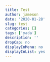 ```yaml
---
title: Test
author: jameson
date: '2020-01-28'
slug: test
categories: []
tags: ['yada']
description: ''
dropCap: no
displayInMenu: no
displayInList: yes
---
```


